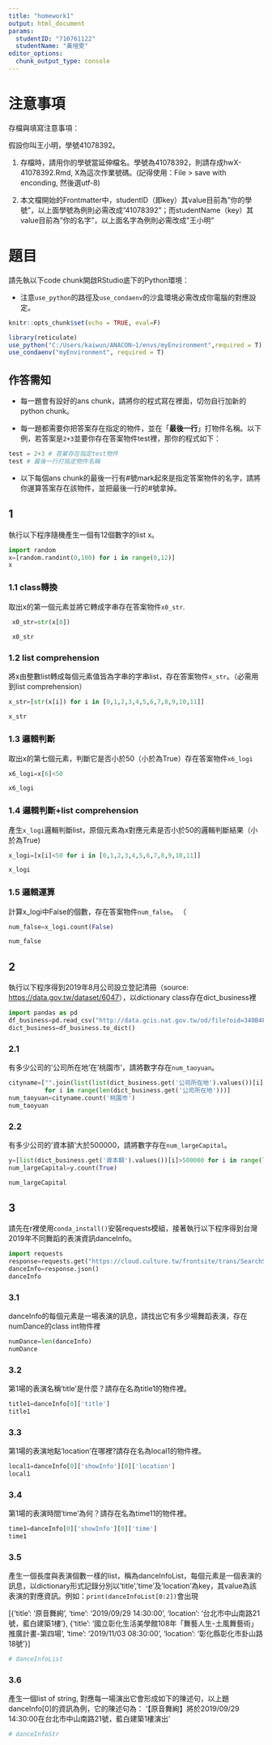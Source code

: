 ```yaml
---
title: "homework1"
output: html_document
params:
  studentID: "710761122"
  studentName: "黃塏雯"
editor_options: 
  chunk_output_type: console
---
```

# 注意事項

存檔與填寫注意事項：

假設你叫王小明，學號41078392。

  1. 存檔時，請用你的學號當延伸檔名。學號為41078392，則請存成hwX-41078392.Rmd, X為這次作業號碼。(記得使用：File > save with enconding, 然後選utf-8)

  2. 本文檔開始的Frontmatter中，studentID（即key）其value目前為"你的學號"，以上面學號為例則必需改成"41078392"；而studentName（key）其value目前為"你的名字"，以上面名字為例則必需改成"王小明"

# 題目

請先執以下code chunk開啟RStudio底下的Python環境：

  * 注意`use_python`的路徑及`use_condaenv`的沙盒環境必需改成你電腦的對應設定。
  
```r
knitr::opts_chunk$set(echo = TRUE, eval=F)

library(reticulate)
use_python("C:/Users/kaiwun/ANACON~1/envs/myEnvironment",required = T)
use_condaenv("myEnvironment", required = T)
```

## 作答需知

  * 每一題會有設好的ans chunk，請將你的程式寫在裡面，切勿自行加新的python chunk。
  
  * 每一題都需要你把答案存在指定的物件，並在「**最後一行**」打物件名稱。以下例，若答案是`2+3`並要你存在答案物件test裡，那你的程式如下：
```python
test = 2+3 # 答案存在指定test物件
test # 最後一行打指定物件名稱
```

  * 以下每個ans chunk的最後一行有#號mark起來是指定答案物件的名字，請將你運算答案存在該物件，並把最後一行的#號拿掉。

## 1 
執行以下程序隨機產生一個有12個數字的list x。
```python
import random
x=[random.randint(0,100) for i in range(0,12)]
x
```

### 1.1 class轉換
取出x的第一個元素並將它轉成字串存在答案物件`x0_str`.
```python
 x0_str=str(x[0])
 
 x0_str
```

### 1.2 list comprehension
將x由整數list轉成每個元素值皆為字串的字串list，存在答案物件`x_str`。（必需用到list comprehension）
```python
x_str=[str(x[i]) for i in [0,1,2,3,4,5,6,7,8,9,10,11]]

x_str
```

### 1.3 邏輯判斷
取出x的第七個元素，判斷它是否小於50（小於為True）存在答案物件`x6_logi`
```python
x6_logi=x[6]<50

x6_logi
```

### 1.4 邏輯判斷+list comprehension
產生`x_logi`邏輯判斷list，原個元素為x對應元素是否小於50的邏輯判斷結果（小於為True)
```python
x_logi=[x[i]<50 for i in [0,1,2,3,4,5,6,7,8,9,10,11]]

x_logi
```

### 1.5 邏輯運算
計算x_logi中False的個數，存在答案物件`num_false`。 （
```python
num_false=x_logi.count(False)

num_false
```

## 2
執行以下程序得到2019年8月公司設立登記清冊（source: <https://data.gov.tw/dataset/6047>），以dictionary class存在dict_business裡
```python
import pandas as pd
df_business=pd.read_csv("http://data.gcis.nat.gov.tw/od/file?oid=340B4FDD-880E-4287-9289-F32782F792B8")
dict_business=df_business.to_dict()
```

### 2.1 
有多少公司的'公司所在地'在'桃園市'，請將數字存在`num_taoyuan`。

```python
cityname=["".join(list(list(dict_business.get('公司所在地').values())[i])[0:3]) 
          for i in range(len(dict_business.get('公司所在地')))]
num_taoyuan=cityname.count('桃園市')
num_taoyuan
```

### 2.2
有多少公司的'資本額'大於500000，請將數字存在`num_largeCapital`。
```python
y=[list(dict_business.get('資本額').values())[i]>500000 for i in range(len(dict_business.get('資本額')))]
num_largeCapital=y.count(True)

num_largeCapital
```

## 3
請先在r裡使用`conda_install()`安裝requests模組，接著執行以下程序得到台灣2019年不同舞蹈的表演資訊danceInfo。
```python
import requests
response=requests.get("https://cloud.culture.tw/frontsite/trans/SearchShowAction.do?method=doFindTypeJ&category=3")
danceInfo=response.json()
danceInfo
```

### 3.1
danceInfo的每個元素是一場表演的訊息，請找出它有多少場舞蹈表演，存在numDance的class int物件裡
```python
numDance=len(danceInfo)
numDance
```

### 3.2
第1場的表演名稱'title'是什麼？請存在名為title1的物件裡。
```python
title1=danceInfo[0]['title']
title1
```


### 3.3
第1場的表演地點'location'在哪裡?請存在名為local1的物件裡。

```python
local1=danceInfo[0]['showInfo'][0]['location']
local1
```

### 3.4
第1場的表演時間'time'為何？請存在名為time11的物件裡。

```python
time1=danceInfo[0]['showInfo'][0]['time']
time1
```

### 3.5
產生一個長度與表演個數一樣的list，稱為danceInfoList，每個元素是一個表演的訊息，以dictionary形式記錄分別以'title','time'及'location'為key，其value為該表演的對應資訊。例如：`print(danceInfoList[0:2])`會出現

[{'title': '原音舞絢', 'time': '2019/09/29 14:30:00', 'location': '台北市中山南路21號，藍白建築1樓'}, {'title': '國立彰化生活美學館108年「舞藝人生-土風舞藝術」推廣計畫-第四場', 'time': '2019/11/03 08:30:00', 'location': '彰化縣彰化市卦山路18號'}]

```python
# danceInfoList
```

### 3.6
產生一個list of string, 對應每一場演出它會形成如下的陳述句，以上題danceInfo[0]的資訊為例，它的陳述句為：
'【原音舞絢】將於2019/09/29 14:30:00在台北市中山南路21號，藍白建築1樓演出'

```python
# danceInfoStr
```
